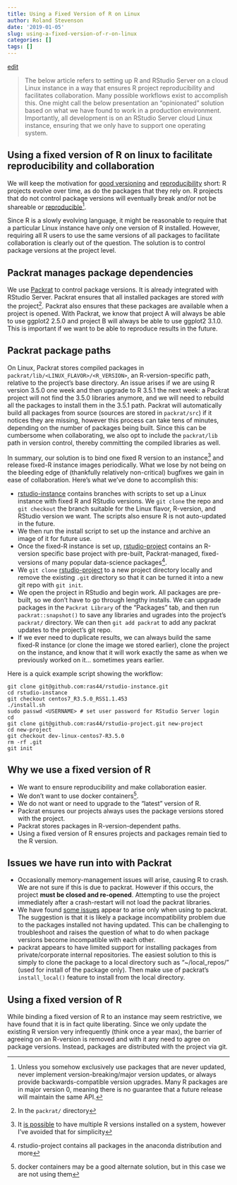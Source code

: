 ```yaml
---
title: Using a Fixed Version of R on Linux
author: Roland Stevenson
date: '2019-01-05'
slug: using-a-fixed-version-of-r-on-linux
categories: []
tags: []
---
```


[edit](https://github.com/ras44/blog/edit/master/content/post/2019-01-05-using-a-fixed-version-of-r-on-linux.Rmd)



> The below article refers to setting up R and RStudio Server on a cloud Linux instance in a way that ensures R project reproducibility and facilitates collaboration.  Many possible workflows exist to accomplish this.  One might call the below presentation an "opinionated" solution based on what we have found to work in a production environment.  Importantly, all development is on an RStudio Server cloud Linux instance, ensuring that we only have to support one operating system.

## Using a fixed version of R on linux to facilitate reproducibility and collaboration

We will keep the motivation for [good versioning](https://semver.org/) and [reproducibility](http://adv-r.had.co.nz/Reproducibility.html) short:  R projects evolve over time, as do the packages that they rely on.  R projects that do not control package versions will eventually break and/or not be shareable or [reproducible](https://en.wikipedia.org/wiki/Replication_crisis)[^1].

Since R is a slowly evolving language, it might be reasonable to require that a particular Linux instance have only one version of R installed.  However, requiring all R users to use the same versions of all packages to facilitate collaboration is clearly out of the question.  The solution is to control package versions at the project level.

## Packrat manages package dependencies

We use [Packrat](https://rstudio.github.io/packrat/) to control package versions.  It is already integrated with RStudio Server.  Packrat ensures that all installed packages are stored *with* the project[^2].  Packrat also ensures that these packages are available when a project is opened.  With Packrat, we know that project A will always be able to use ggplot2 2.5.0 and project B will always be able to use ggplot2 3.1.0.  This is important if we want to be able to reproduce results in the future.

## Packrat package paths

On Linux, Packrat stores compiled packages in `packrat/lib/<LINUX_FLAVOR>/<R_VERSION>`, an R-version-specific path, relative to the project's base directory.  An issue arises if we are using R version 3.5.0 one week and then upgrade to R 3.5.1 the next week: a Packrat project will not find the 3.5.0 libraries anymore, and we will need to rebuild all the packages to install them in the 3.5.1 path.  Packrat will automatically build all packages from source (sources are stored in `packrat/src`) if it notices they are missing, however this process can take tens of minutes, depending on the number of packages being built.  Since this can be cumbersome when collaborating, we also opt to include the `packrat/lib` path in version control, thereby committing the compiled libraries as well.

In summary, our solution is to bind one fixed R version to an instance[^5] and release fixed-R instance images periodically.  What we lose by not being on the bleeding edge of (thankfully relatively non-critical) bugfixes we gain in ease of collaboration.  Here's what we've done to accomplish this:

* [rstudio-instance](https://github.com/ras44/rstudio-instance) contains branches with scripts to set up a Linux instance with fixed R and RStudio versions.  We `git clone` the repo and `git checkout` the branch suitable for the Linux flavor, R-version, and RStudio version we want.  The scripts also ensure R is not auto-updated in the future.
* We then run the install script to set up the instance and archive an image of it for future use.
* Once the fixed-R instance is set up, [rstudio-project](https://github.com/ras44/rstudio-project) contains an R-version specific base project with pre-built, Packrat-managed, fixed-versions of many popular data-science packages[^3].
* We `git clone` [rstudio-project](https://github.com/ras44/rstudio-project) to a new project directory locally and remove the existing `.git` directory so that it can be turned it into a new git repo with `git init`.
* We open the project in RStudio and begin work.  All packages are pre-built, so we don't have to go through lengthy installs.  We can upgrade packages in the `Packrat Library` of the "Packages" tab, and then run `packrat::snapshot()` to save any libraries and ugrades into the project's `packrat/` directory.  We can then `git add packrat` to add any packrat updates to the project's git repo.
* If we ever need to duplicate results, we can always build the same fixed-R instance (or clone the image we stored earlier), clone the project on the instance, and know that it will work exactly the same as when we previously worked on it... sometimes years earlier.

Here is a quick example script showing the workflow:
```
git clone git@github.com:ras44/rstudio-instance.git
cd rstudio-instance
git checkout centos7_R3.5.0_RSS1.1.453
./install.sh
sudo passwd <USERNAME> # set user password for RStudio Server login
cd
git clone git@github.com:ras44/rstudio-project.git new-project
cd new-project
git checkout dev-linux-centos7-R3.5.0
rm -rf .git
git init
```

## Why we use a fixed version of R
* We want to ensure reproducibility and make collaboration easier.
* We don't want to use docker containers[^4].
* We do not want or need to upgrade to the "latest" version of R.
* Packrat ensures our projects always uses the package versions stored with the project.
* Packrat stores packages in R-version-dependent paths.
* Using a fixed version of R ensures projects and packages remain tied to the R version.

## Issues we have run into with Packrat
* Occasionally memory-management issues will arise, causing R to crash.  We are not sure if this is due to packrat.  However if this occurs, the project **must be closed and re-opened**.  Attempting to use the project immediately after a crash-restart will not load the packrat libraries.
* We have found [some issues](https://github.com/r-dbi/bigrquery/issues/247) appear to arise only when using to packrat.  The suggestion is that it is likely a package incompatibility problem due to the packages installed not having updated.  This can be challenging to troubleshoot and raises the question of what to do when package versions become incompatible with each other.
* packrat appears to have limited support for installing packages from private/corporate internal repositories.  The easiest solution to this is simply to clone the package to a local directory such as "~/local_repos/" (used for install of the package only).  Then make use of packrat's `install_local()` feature to install from the local directory.

## Using a fixed version of R
While binding a fixed version of R to an instance may seem restrictive, we have found that it is in fact quite liberating.  Since we only update the existing R version very infrequently (think once a year max), the barrier of agreeing on an R-version is removed and with it any need to agree on package versions.  Instead, packages are distributed with the project via git.


[^1]: Unless you somehow exclusively use packages that are never updated, never implement version-breaking/major version updates, or always provide backwards-compatible version upgrades.  Many R packages are in major version 0, meaning there is no guarantee that a future release will maintain the same API.
[^2]: In the  `packrat/` directory
[^3]: rstudio-project contains all packages in the anaconda distribution and more
[^4]: docker containers may be a good alternate solution, but in this case we are not using them
[^5]: It [is possible](https://support.rstudio.com/hc/en-us/articles/215488098-Installing-multiple-versions-of-R-on-Linux) to have multiple R versions installed on a system, however I've avoided that for simplicity